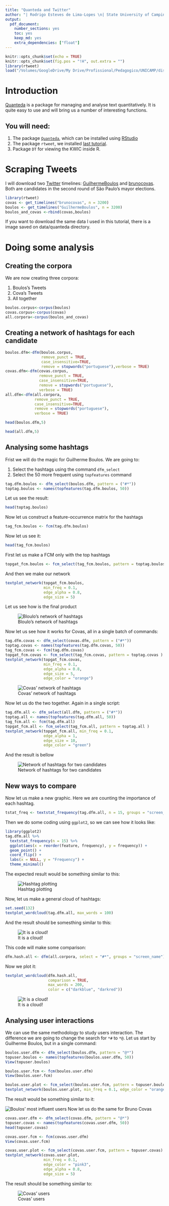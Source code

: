 ```yaml
---
title: "Quanteda and Twitter"
author: "| Rodrigo Esteves de Lima-Lopes \n| State University of Campinas \n| rll307@unicamp.br\n"
output:
  pdf_document:
    number_sections: yes
    toc: yes
    keep_md: yes
    extra_dependencies: ["float"]
---
```

```r
knitr::opts_chunk$set(echo = TRUE)
knitr::opts_chunk$set(fig.pos = "!H", out.extra = "")
library(rtweet)
load("/Volumes/GoogleDrive/My Drive/Profissional/Pedagogico/UNICAMP/disciplinas/pos/R/lp192/intro_to_R1/Module_3/data/quanteda/prefeitura.RData")
```

# Introduction

[Quanteda](https://quanteda.io/) is a package for managing and analyse text quantitatively. It is quite easy to use and will bring us a number of interesting functions. 

## You will need:

1. The package [`Quanteda`](https://quanteda.io/), which can be installed using [RStudio](http://www.sthda.com/english/wiki/installing-and-using-r-packages)
1. The package `rtweet`, we installed [last tutorial](https://github.com/MiDiTeS/intro_to_R1/blob/master/Module_3/04_rtweet.md). 
1. Package `DT` for viewing the KWIC inside R. 

# Scraping Tweets

I will download two [Twitter](https://twitter.com/) timelines: [GuilhermeBoulos](https://twitter.com/GuilhermeBoulos) and [brunocovas](https://twitter.com/brunocovas). Both are candidates in the second round of São Paulo's mayor elections. 

```r
library(rtweet)
covas <- get_timelines("brunocovas", n = 3200)
boulos <- get_timelines("GuilhermeBoulos", n = 3200)
boulos_and_covas <-rbind(covas,boulos)
```
                        
If you want to download the same data I used in this tutorial, there is a image saved on data/quanteda directory. 

# Doing some analysis

## Creating the corpora

We are now creating three corpora:

1. Boulos's Tweets
1. Cova's Tweets
1. All together

```r
boulos.corpus<-corpus(boulos)
covas.corpus<-corpus(covas)
all.corpora<-corpus(boulos_and_covas)
```

## Creating a network of hashtags for each candidate

```r
boulos.dfm<-dfm(boulos.corpus, 
                remove_punct = TRUE,
                case_insensitive=TRUE,
                remove = stopwords("portuguese"),verbose = TRUE)
covas.dfm<-dfm(covas.corpus, 
               remove_punct = TRUE,
               case_insensitive=TRUE,
               remove = stopwords("portuguese"),
               verbose = TRUE)
all.dfm<-dfm(all.corpora, 
             remove_punct = TRUE,
             case_insensitive=TRUE,
             remove = stopwords("portuguese"),
             verbose = TRUE)
```

```r
head(boulos.dfm,5)
```

```r
head(all.dfm,5)
```

## Analysing some hashtags

Frist we will do the magic for Guilherme Boulos. We are going to:

1. Select the hashtags using the command `dfm_select`
1. Select the 50 more frequent using `topfeatures` command

```r
tag.dfm.boulos <- dfm_select(boulos.dfm, pattern = ("#*"))
toptag.boulos <- names(topfeatures(tag.dfm.boulos, 50))
```

Let us see the result:

```r
head(toptag.boulos)
```


Now let us construct a feature-occurrence matrix for the hashtags

```r
tag_fcm.boulos <- fcm(tag.dfm.boulos)
```

Now let us see it:
```r
head(tag_fcm.boulos)
```

First let us make a FCM only with the top hashtags

```r
topgat_fcm.boulos <- fcm_select(tag_fcm.boulos, pattern = toptag.boulos )
```

And then we make our network

```r
textplot_network(topgat_fcm.boulos, 
                 min_freq = 0.1, 
                 edge_alpha = 0.8, 
                 edge_size = 5)
```

Let us see how is the final product

![Bloulo's network of hashtags](images/network01.png)

Now let us see how it works for Covas, all in a single batch of commands:

```r
tag.dfm.covas <- dfm_select(covas.dfm, pattern = ("#*"))
toptag.covas <- names(topfeatures(tag.dfm.covas, 50))
tag_fcm.covas <- fcm(tag.dfm.covas)
topgat_fcm.covas <- fcm_select(tag_fcm.covas, pattern = toptag.covas )
textplot_network(topgat_fcm.covas, 
                 min_freq = 0.1, 
                 edge_alpha = 0.8, 
                 edge_size = 5, 
                 edge_color = "orange")
```

![Covas' network of hashtags](images/network02.png)

Now let us do the two together. Again in a single script:

```r
tag.dfm.all <- dfm_select(all.dfm, pattern = ("#*"))
toptag.all <- names(topfeatures(tag.dfm.all, 50))
tag_fcm.all <- fcm(tag.dfm.all)
topgat_fcm.all <- fcm_select(tag_fcm.all, pattern = toptag.all )
textplot_network(topgat_fcm.all, min_freq = 0.1, 
                 edge_alpha = 1, 
                 edge_size = 10, 
                 edge_color = "green")
```

And the result is bellow 

![Network of hashtags for two candidates](images/network03.png)

## New ways to compare

Now let us make a new graphic. Here we are counting the importance of each hashtag. 

```r
tstat_freq <- textstat_frequency(tag.dfm.all, n = 15, groups = "screen_name")
```

Then we do some coding using `ggplot2`, so we can see how it looks like:

```r
library(ggplot2)
tag.dfm.all %>% 
  textstat_frequency(n = 15) %>% 
  ggplot(aes(x = reorder(feature, frequency), y = frequency)) +
  geom_point() +
  coord_flip() +
  labs(x = NULL, y = "Frequency") +
  theme_minimal()
```

The expected result would be something similar to this:

![Hashtag plotting](images/hash01.png)

Now, let us make a general cloud of hashtags:

```r
set.seed(132)
textplot_wordcloud(tag.dfm.all, max_words = 100)
```

And the result should be somesthing similar to this:

![It is a cloud!](images/cloud_01.png)

This code will make some comparison:

```r
dfm.hash.all <- dfm(all.corpora, select = "#*", groups = "screen_name")
```

Now we plot it:
```r
textplot_wordcloud(dfm.hash.all, 
                   comparison = TRUE, 
                   max_words = 200,
                   color = c("darkblue", "darkred"))
```

![It is a cloud!](images/cloud_02.png)

## Analysing user interactions

We can use the same methodology to study users interaction. The difference we are going to change the search for `*#` to `*@`. Let us start by Guilherme Boulos, but in a single command:


```r

boulos.user.dfm <- dfm_select(boulos.dfm, pattern = "@*")
topuser.boulos <- names(topfeatures(boulos.user.dfm, 50))
View(topuser.boulos)

boulos.user.fcm <- fcm(boulos.user.dfm)
View(boulos.user.fcm)

boulos.user.plot <- fcm_select(boulos.user.fcm, pattern = topuser.boulos)
textplot_network(boulos.user.plot, min_freq = 0.1, edge_color = "orange", edge_alpha = 0.8, edge_size = 5)
```


The result would be something similar to it:

![Boulos' most influent users](images/boulosusers.png)
Now let us do the same for Bruno Covas

```r
covas.user.dfm <- dfm_select(covas.dfm, pattern = "@*")
topuser.covas <- names(topfeatures(covas.user.dfm, 50))
head(topuser.covas)

covas.user.fcm <- fcm(covas.user.dfm)
View(covas.user.fcm)

covas.user.plot <- fcm_select(covas.user.fcm, pattern = topuser.covas)
textplot_network(covas.user.plot, 
                 min_freq = 0.1, 
                 edge_color = "pink3", 
                 edge_alpha = 0.8, 
                 edge_size = 5)
```


The result should be something similar to:

![Covas' users](images/covasusers.png)






